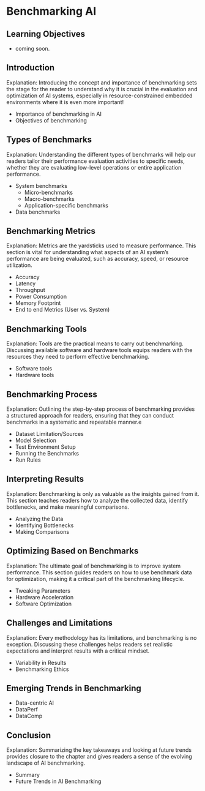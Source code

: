 # Benchmarking AI

::: {.callout-tip collapse="true"}
## Learning Objectives

* coming soon.

:::

## Introduction

Explanation: Introducing the concept and importance of benchmarking sets the stage for the reader to understand why it is crucial in the evaluation and optimization of AI systems, especially in resource-constrained embedded environments where it is even more important! 

- Importance of benchmarking in AI
- Objectives of benchmarking

## Types of Benchmarks

Explanation: Understanding the different types of benchmarks will help our readers tailor their performance evaluation activities to specific needs, whether they are evaluating low-level operations or entire application performance.

- System benchmarks
	+ Micro-benchmarks
	+ Macro-benchmarks
	+ Application-specific benchmarks
- Data benchmarks

## Benchmarking Metrics

Explanation: Metrics are the yardsticks used to measure performance. This section is vital for understanding what aspects of an AI system's performance are being evaluated, such as accuracy, speed, or resource utilization.

- Accuracy
- Latency
- Throughput
- Power Consumption
- Memory Footprint
- End to end Metrics (User vs. System)

## Benchmarking Tools

Explanation: Tools are the practical means to carry out benchmarking. Discussing available software and hardware tools equips readers with the resources they need to perform effective benchmarking.

- Software tools
- Hardware tools

## Benchmarking Process

Explanation: Outlining the step-by-step process of benchmarking provides a structured approach for readers, ensuring that they can conduct benchmarks in a systematic and repeatable manner.e

- Dataset Limitation/Sources
- Model Selection
- Test Environment Setup
- Running the Benchmarks
- Run Rules

## Interpreting Results

Explanation: Benchmarking is only as valuable as the insights gained from it. This section teaches readers how to analyze the collected data, identify bottlenecks, and make meaningful comparisons.

- Analyzing the Data
- Identifying Bottlenecks
- Making Comparisons

## Optimizing Based on Benchmarks

Explanation: The ultimate goal of benchmarking is to improve system performance. This section guides readers on how to use benchmark data for optimization, making it a critical part of the benchmarking lifecycle.

- Tweaking Parameters
- Hardware Acceleration
- Software Optimization

## Challenges and Limitations

Explanation: Every methodology has its limitations, and benchmarking is no exception. Discussing these challenges helps readers set realistic expectations and interpret results with a critical mindset.

- Variability in Results
- Benchmarking Ethics

## Emerging Trends in Benchmarking

- Data-centric AI
- DataPerf
- DataComp

## Conclusion

Explanation: Summarizing the key takeaways and looking at future trends provides closure to the chapter and gives readers a sense of the evolving landscape of AI benchmarking.

- Summary
- Future Trends in AI Benchmarking